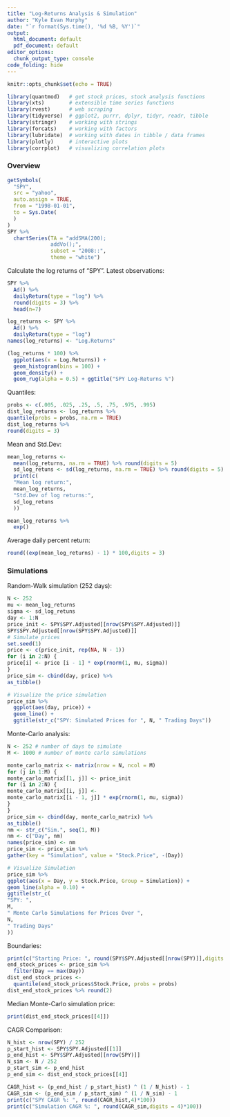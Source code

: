 ```yaml
---
title: "Log-Returns Analysis & Simulation"
author: "Kyle Evan Murphy"
date: "`r format(Sys.time(), '%d %B, %Y')`"
output:
  html_document: default
  pdf_document: default
editor_options:
  chunk_output_type: console
code_folding: hide
---
```


```r
knitr::opts_chunk$set(echo = TRUE)
```

```r
library(quantmod)   # get stock prices, stock analysis functions
library(xts)        # extensible time series functions
library(rvest)      # web scraping
library(tidyverse)  # ggplot2, purrr, dplyr, tidyr, readr, tibble
library(stringr)    # working with strings
library(forcats)    # working with factors
library(lubridate)  # working with dates in tibble / data frames
library(plotly)     # interactive plots
library(corrplot)   # visualizing correlation plots
```

### Overview

```r
getSymbols(
  "SPY",
  src = "yahoo",
  auto.assign = TRUE,
  from = "1998-01-01",
  to = Sys.Date(
  )
)
SPY %>%
  chartSeries(TA = "addSMA(200);
              addVo();",
              subset = "2008::",
              theme = "white")
```


Calculate the log returns of "SPY". Latest observations:
```r
SPY %>%
  Ad() %>%
  dailyReturn(type = "log") %>%
  round(digits = 3) %>%
  head(n=7)
```

```r
log_returns <- SPY %>%
  Ad() %>%
  dailyReturn(type = "log")
names(log_returns) <- "Log.Returns"
```
```r
(log_returns * 100) %>%
  ggplot(aes(x = Log.Returns)) +
  geom_histogram(bins = 100) +
  geom_density() +
  geom_rug(alpha = 0.5) + ggtitle("SPY Log-Returns %")
```

Quantiles:
```r
probs <- c(.005, .025, .25, .5, .75, .975, .995)
dist_log_returns <- log_returns %>%
quantile(probs = probs, na.rm = TRUE)
dist_log_returns %>%
round(digits = 3)
```


Mean and Std.Dev:
```r
mean_log_returns <-
  mean(log_returns, na.rm = TRUE) %>% round(digits = 5)
  sd_log_retuns <- sd(log_returns, na.rm = TRUE) %>% round(digits = 5)
  print(c(
  "Mean log return:",
  mean_log_returns,
  "Std.Dev of log returns:",
  sd_log_retuns
  ))
```


```r
mean_log_returns %>%
  exp()
```

Average daily percent return:
```r
round((exp(mean_log_returns) - 1) * 100,digits = 3)
```

### Simulations

Random-Walk simulation (252 days):
```r
N <- 252
mu <- mean_log_returns
sigma <- sd_log_retuns
day <- 1:N
price_init <- SPY$SPY.Adjusted[[nrow(SPY$SPY.Adjusted)]]
SPY$SPY.Adjusted[[nrow(SPY$SPY.Adjusted)]]
# Simulate prices
set.seed(1)
price <- c(price_init, rep(NA, N - 1))
for (i in 2:N) {
price[i] <- price [i - 1] * exp(rnorm(1, mu, sigma))
}
price_sim <- cbind(day, price) %>%
as_tibble()
```

```r
# Visualize the price simulation
price_sim %>%
  ggplot(aes(day, price)) +
  geom_line() +
  ggtitle(str_c("SPY: Simulated Prices for ", N, " Trading Days"))
```


Monte-Carlo analysis:
```r
N <- 252 # number of days to simulate
M <- 1000 # number of monte carlo simulations
```



```r
monte_carlo_matrix <- matrix(nrow = N, ncol = M)
for (j in 1:M) {
monte_carlo_matrix[[1, j]] <- price_init
for (i in 2:N) {
monte_carlo_matrix[[i, j]] <-
monte_carlo_matrix[[i - 1, j]] * exp(rnorm(1, mu, sigma))
}
}
price_sim <- cbind(day, monte_carlo_matrix) %>%
as_tibble()
nm <- str_c("Sim.", seq(1, M))
nm <- c("Day", nm)
names(price_sim) <- nm
price_sim <- price_sim %>%
gather(key = "Simulation", value = "Stock.Price", -(Day))

# Visualize Simulation
price_sim %>%
ggplot(aes(x = Day, y = Stock.Price, Group = Simulation)) +
geom_line(alpha = 0.10) +
ggtitle(str_c(
"SPY: ",
M,
" Monte Carlo Simulations for Prices Over ",
N,
" Trading Days"
))
```


Boundaries:
```r
print(c("Starting Price: ", round(SPY$SPY.Adjusted[[nrow(SPY)]],digits = 3)))
end_stock_prices <- price_sim %>%
  filter(Day == max(Day))
dist_end_stock_prices <-
  quantile(end_stock_prices$Stock.Price, probs = probs)
dist_end_stock_prices %>% round(2)
```

Median Monte-Carlo simulation price:
```r
print(dist_end_stock_prices[[4]])
```

CAGR Comparison:
```r
N_hist <- nrow(SPY) / 252
p_start_hist <- SPY$SPY.Adjusted[[1]]
p_end_hist <- SPY$SPY.Adjusted[[nrow(SPY)]]
N_sim <- N / 252
p_start_sim <- p_end_hist
p_end_sim <- dist_end_stock_prices[[4]]
```


```R
CAGR_hist <- (p_end_hist / p_start_hist) ^ (1 / N_hist) - 1
CAGR_sim <- (p_end_sim / p_start_sim) ^ (1 / N_sim) - 1
print(c("SPY CAGR %: ", round(CAGR_hist,4)*100))
print(c("Simulation CAGR %: ", round(CAGR_sim,digits = 4)*100))
```